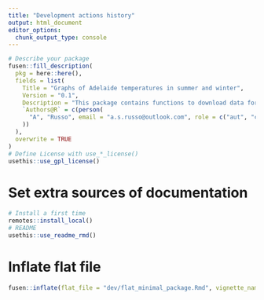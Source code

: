 ```yaml
---
title: "Development actions history"
output: html_document
editor_options: 
  chunk_output_type: console
---
```


```r
# Describe your package
fusen::fill_description(
  pkg = here::here(),
  fields = list(
    Title = "Graphs of Adelaide temperatures in summer and winter",
    Version = "0.1",
    Description = "This package contains functions to download data for and graph Adelaide city and airport maximum and minimum daily temperatures in summer and winter.",
    `Authors@R` = c(person(
      "A", "Russo", email = "a.s.russo@outlook.com", role = c("aut", "cre")
    ))
  ),
  overwrite = TRUE
)
# Define License with use_*_license()
usethis::use_gpl_license()
```

# Set extra sources of documentation

```r
# Install a first time
remotes::install_local()
# README
usethis::use_readme_rmd()
```

# Inflate flat file

```r
fusen::inflate(flat_file = "dev/flat_minimal_package.Rmd", vignette_name = NA, overwrite = TRUE)
```